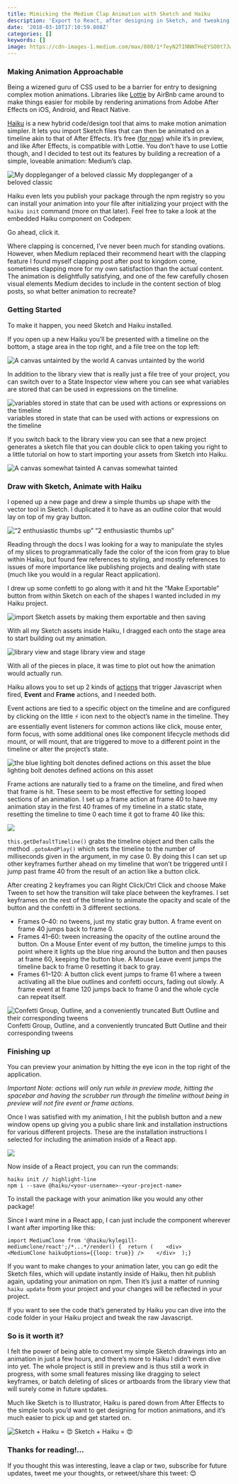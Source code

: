 ```yaml
---
title: Mimicking the Medium Clap Animation with Sketch and Haiku
description: 'Export to React, after designing in Sketch, and tweaking keyframes in Haiku.'
date: '2018-03-10T17:10:59.808Z'
categories: []
keywords: []
image: https://cdn-images-1.medium.com/max/800/1*7eyN2TINNNTHeEYSO0t7Jw.gif
---
```


### Making Animation Approachable

Being a wizened guru of CSS used to be a barrier for entry to designing complex motion animations. Libraries like [Lottie](https://airbnb.design/lottie/) by AirBnb came around to make things easier for mobile by rendering animations from Adobe After Effects on iOS, Android, and React Native.

[Haiku](https://www.haiku.ai/) is a new hybrid code/design tool that aims to make motion animation simpler. It lets you import Sketch files that can then be animated on a timeline akin to that of After Effects. It’s free ([for now](https://www.haiku.ai/pricing)) while it’s in preview, and like After Effects, is compatible with Lottie. You don’t have to use Lottie though, and I decided to test out its features by building a recreation of a simple, loveable animation: Medium’s clap.

![My doppleganger of a beloved classic](https://cdn-images-1.medium.com/max/800/1*AFhmgSY0-ZWtQ-3uWoPkdw.gif)
My doppleganger of a beloved classic

Haiku even lets you publish your package through the npm registry so you can install your animation into your file after initializing your project with the `haiku init` command (more on that later). Feel free to take a look at the embedded Haiku component on Codepen:

Go ahead, click it.

Where clapping is concerned, I’ve never been much for standing ovations. However, when Medium replaced their recommend heart with the clapping feature I found myself clapping post after post to kingdom come, sometimes clapping more for my own satisfaction than the actual content. The animation is delightfully satisfying, and one of the few carefully chosen visual elements Medium decides to include in the content section of blog posts, so what better animation to recreate?

### Getting Started

To make it happen, you need Sketch and Haiku installed.

If you open up a new Haiku you’ll be presented with a timeline on the bottom, a stage area in the top right, and a file tree on the top left:

![A canvas untainted by the world](https://cdn-images-1.medium.com/max/800/1*9fMq3phx7CH-akaB0jUQYQ.png)
A canvas untainted by the world

In addition to the library view that is really just a file tree of your project, you can switch over to a State Inspector view where you can see what variables are stored that can be used in expressions on the timeline.

![variables stored in state that can be used with actions or expressions on the timeline](https://cdn-images-1.medium.com/max/800/1*6D8mKTX9VUaGH9ooPfJ_lQ.png)
variables stored in state that can be used with actions or expressions on the timeline

If you switch back to the library view you can see that a new project generates a sketch file that you can double click to open taking you right to a little tutorial on how to start importing your assets from Sketch into Haiku.

![A canvas somewhat tainted](https://cdn-images-1.medium.com/max/800/1*nsp7k2StAegThJhPXa_qEg.png)
A canvas somewhat tainted

### Draw with Sketch, Animate with Haiku

I opened up a new page and drew a simple thumbs up shape with the vector tool in Sketch. I duplicated it to have as an outline color that would lay on top of my gray button.

![“2 enthusiastic thumbs up”](https://cdn-images-1.medium.com/max/800/1*hS__eWzwhrDd5o_XPxDZyg.png)
“2 enthusiastic thumbs up”

Reading through the docs I was looking for a way to manipulate the styles of my slices to programmatically fade the color of the icon from gray to blue within Haiku, but found few references to styling, and mostly references to issues of more importance like publishing projects and dealing with state (much like you would in a regular React application).

I drew up some confetti to go along with it and hit the “Make Exportable” button from within Sketch on each of the shapes I wanted included in my Haiku project.

![import Sketch assets by making them exportable and then saving](https://cdn-images-1.medium.com/max/800/1*wmwuT9JYiSKqmbo78llTuw.png)

With all my Sketch assets inside Haiku, I dragged each onto the stage area to start building out my animation.

![library view and stage](https://cdn-images-1.medium.com/max/800/1*8Mi_C3yU62Nct4k18rNCKA.png)
library view and stage

With all of the pieces in place, it was time to plot out how the animation would actually run.

Haiku allows you to set up 2 kinds of [actions](https://docs.haiku.ai/using-haiku/actions.html) that trigger Javascript when fired, **Event** and **Frame** actions, and I needed both.

Event actions are tied to a specific object on the timeline and are configured by clicking on the little ⚡️ icon next to the object’s name in the timeline. They are essentially event listeners for common actions like click, mouse enter, form focus, with some additional ones like component lifecycle methods did mount, or will mount, that are triggered to move to a different point in the timeline or alter the project’s state.

![the blue lighting bolt denotes defined actions on this asset](https://cdn-images-1.medium.com/max/800/1*qklsrkBFd7oI4P-nzYl4Hw.png)
the blue lighting bolt denotes defined actions on this asset

Frame actions are naturally tied to a frame on the timeline, and fired when that frame is hit. These seem to be most effective for setting looped sections of an animation. I set up a frame action at frame 40 to have my animation stay in the first 40 frames of my timeline in a static state, resetting the timeline to time 0 each time it got to frame 40 like this:

![](https://cdn-images-1.medium.com/max/800/1*YbO8QbQtQhAdyJY5V-sJXQ.png)

`this.getDefaultTimeline()` grabs the timeline object and then calls the method `.gotoAndPlay()` which sets the timeline to the number of milliseconds given in the argument, in my case 0. By doing this I can set up other keyframes further ahead on my timeline that won’t be triggered until I jump past frame 40 from the result of an action like a button click.

After creating 2 keyframes you can Right Click/Ctrl Click and choose Make Tween to set how the transition will take place between the keyframes. I set keyframes on the rest of the timeline to animate the opacity and scale of the button and the confetti in 3 different sections.

- Frames 0–40: no tweens, just my static gray button. A frame event on frame 40 jumps back to frame 0.
- Frames 41–60: tween increasing the opacity of the outline around the button. On a Mouse Enter event of my button, the timeline jumps to this point where it lights up the blue ring around the button and then pauses at frame 60, keeping the button blue. A Mouse Leave event jumps the timeline back to frame 0 resetting it back to gray.
- Frames 61–120: A button click event jumps to frame 61 where a tween activating all the blue outlines and confetti occurs, fading out slowly. A frame event at frame 120 jumps back to frame 0 and the whole cycle can repeat itself.

![Confetti Group, Outline, and a conveniently truncated Butt Outline and their corresponding tweens](https://cdn-images-1.medium.com/max/800/1*JEY0z5EtDGvIuDDiHqasVA.png)
Confetti Group, Outline, and a conveniently truncated Butt Outline and their corresponding tweens

### Finishing up

You can preview your animation by hitting the eye icon in the top right of the application.

_Important Note: actions will only run while in preview mode, hitting the spacebar and having the scrubber run through the timeline without being in preview will not fire event or frame actions._

Once I was satisfied with my animation, I hit the publish button and a new window opens up giving you a public share link and installation instructions for various different projects. These are the installation instructions I selected for including the animation inside of a React app.

![](https://cdn-images-1.medium.com/max/800/1*Sdfcir9ET3hbKRYyJMfw7Q.png)

Now inside of a React project, you can run the commands:

```shell
haiku init // highlight-line
npm i --save @haiku/<your-username>-<your-project-name>
```

To install the package with your animation like you would any other package!

Since I want mine in a React app, I can just include the component wherever I want after importing like this:

```
import MediumClone from '@haiku/kylegill-mediumclone/react';/*...*/render() {  return (    <div>      <MediumClone haikuOptions={{loop: true}} />    </div>  );}
```

If you want to make changes to your animation later, you can go edit the Sketch files, which will update instantly inside of Haiku, then hit publish again, updating your animation on npm. Then it’s just a matter of running `haiku update` from your project and your changes will be reflected in your project.

If you want to see the code that’s generated by Haiku you can dive into the code folder in your Haiku project and tweak the raw Javascript.

### So is it worth it?

I felt the power of being able to convert my simple Sketch drawings into an animation in just a few hours, and there’s more to Haiku I didn’t even dive into yet. The whole project is still in preview and is thus still a work in progress, with some small features missing like dragging to select keyframes, or batch deleting of slices or artboards from the library view that will surely come in future updates.

Much like Sketch is to Illustrator, Haiku is pared down from After Effects to the simple tools you’d want to get designing for motion animations, and it’s much easier to pick up and get started on.

![Sketch + Haiku = 😍](https://cdn-images-1.medium.com/max/800/1*7eyN2TINNNTHeEYSO0t7Jw.gif)
Sketch + Haiku = 😍

### Thanks for reading!…

If you thought this was interesting, leave a clap or two, subscribe for future updates, tweet me your thoughts, or retweet/share this tweet: 😊
